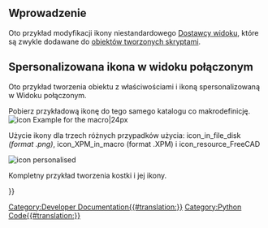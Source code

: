 <languages/>

<span id="Introduction"></span>
==Wprowadzenie==

Oto przykład modyfikacji ikony niestandardowego [[Viewprovider/pl|Dostawcy widoku]], które są zwykle dodawane do [[scripted_objects/pl|obiektów tworzonych skryptami]].

<span id="Personalized_icon_in_the_combo_view"></span>
==Spersonalizowana ikona w widoku połączonym==

Oto przykład tworzenia obiektu z właściwościami i ikoną spersonalizowaną w Widoku połączonym. 

Pobierz przykładową ikonę do tego samego katalogu co makrodefinicję.[[File:FreeCADIco.png|icon Example for the macro|24px]]

Użycie ikony dla trzech różnych przypadków użycia: icon_in_file_disk ''(format .png)'', icon_XPM_in_macro (format .XPM) i icon_resource_FreeCAD

[[File:Qt_Example_02.png|icon personalised]]
{{clear}}

{{Code|code=
import PySide
import FreeCAD, FreeCADGui, Part
from pivy import coin
from PySide import QtGui ,QtCore
from PySide.QtGui import *
from PySide.QtCore import *
import Draft

global path
param = FreeCAD.ParamGet("User parameter:BaseApp/Preferences/Macro")# macro path in FreeCAD preferences
path = param.GetString("MacroPath","") + "/"                        # macro path
path = path.replace("\\","/")                                       # convert the "\" to "/"


class IconViewProviderToFile:                                       # Class ViewProvider create Property view of object
    def __init__( self, obj, icon):
        self.icone = icon
        
    def getIcon(self):                                              # GetIcon
        return self.icone
        
    def attach(self, obj):                                          # Property view of object
        self.modes = []
        self.modes.append("Flat Lines")
        self.modes.append("Shaded")
        self.modes.append("Wireframe")
        self.modes.append("Points")
        obj.addDisplayMode( coin.SoGroup(),"Flat Lines" )           # Display Mode
        obj.addDisplayMode( coin.SoGroup(),"Shaded" )
        obj.addDisplayMode( coin.SoGroup(),"Wireframe" )
        obj.addDisplayMode( coin.SoGroup(),"Points" )
        return self.modes

    def getDisplayModes(self,obj):
        return self.modes

#####################################################
########## Example with icon to file # begin ########
#####################################################

object1 = FreeCAD.ActiveDocument.addObject("App::FeaturePython", "Icon_In_File_Disk")                                     # create your object
object1.addProperty("App::PropertyString","Identity", "ExampleTitle0", "Identity of object").Identity = "FCSpring"        # Identity of object
object1.addProperty("App::PropertyFloat" ,"Pitch",    "ExampleTitle0", "Pitch betwen 2 heads").Pitch  = 2.0               # other Property Data
object1.addProperty("App::PropertyBool"  ,"View",     "ExampleTitle1", "Hello world").View            = True              # ...
object1.addProperty("App::PropertyColor" ,"LineColor","ExampleTitle2", "Color to choice").LineColor   = (0.13,0.15,0.37)  # ...
#...other Property Data
#...other Property Data
#
object1.ViewObject.Proxy = IconViewProviderToFile( object1, path + "FreeCADIco.png")                                      # icon download to file
App.ActiveDocument.recompute()
#
#__Detail__:
# FreeCAD.ActiveDocument.addObject( = create now object personalized
# "App::FeaturePython",             = object as FeaturePython
# "Icon_In_File_Disk")              = internal name of your object
#
#
# "App::PropertyString",    = type of Property , availlable : PropertyString, PropertyFloat, PropertyBool, PropertyColor
# "Identity",               = name of the feature
# "ExampleTitle0",          = title of the "section"
# "Identity of object")     = tooltip displayed on mouse
# .Identity                 = variable (same of name of the feature)
# object1.ViewObject.Proxy  = create the view object and gives the icon
#
########## example with icon to file end



#####################################################
########## Example with icon in macro # begin #######
#####################################################

def setIconInMacro(self):        # def contener the icon in format .xpm
    # File format XPM created by Gimp "https://www.gimp.org/"
    # Choice palette Tango
    # Create your masterwork ...
    # For export the image in XPM format
    #     Menu File > Export as > .xpm
    # (For convert image true color in Tango color palette : 
    #     Menu Image > Mode > Indexed ... > Use custom palette > Tango Icon Theme > Convert)
    return """
            /* XPM */
            static char * XPM[] = {
            "22 24 5 1",
            " 	c None",
            ".	c #CE5C00",
            "+	c #EDD400",
            "@	c #F57900",
            "#	c #8F5902",
            "                      ",
            "                      ",
            "  ....                ",
            "  ..@@@@..            ",
            "  . ...@......        ",
            "  .+++++++++...       ",
            "  .      ....++...    ",
            "  .@..@@@@@@.+++++..  ",
            "  .@@@@@..#  ++++ ..  ",
            "  .       ++++  .@..  ",
            "  .++++++++  .@@@.+.  ",
            " .      ..@@@@@. ++.  ",
            " ..@@@@@@@@@.  +++ .  ",
            " ....@...# +++++ @..  ",
            " .    ++++++++ .@. .  ",
            " .++++++++  .@@@@ .   ",
            " .   #....@@@@. ++.   ",
            " .@@@@@@@@@.. +++ .   ",
            " ........  +++++...   ",
            " ...  ..+++++ ..@..   ",
            "    ......  .@@@ +.   ",
            "          ......++.   ",
            "                ...   ",
            "                      "};
        """

object2 = FreeCAD.ActiveDocument.addObject("App::FeaturePython", "Icon_XPM_In_Macro")                                    #
object2.addProperty("App::PropertyString","Identity","ExampleTitle","Identity of object").Identity = "FCSpring"
#...other Property Data
#...other Property Data
#
object2.ViewObject.Proxy = IconViewProviderToFile( object2, setIconInMacro(""))              # icon in macro (.XPM)
App.ActiveDocument.recompute()
########## example with icon in macro end



####################################################################
########## Example with icon to FreeCAD ressource # begin ##########
####################################################################

object3 = FreeCAD.ActiveDocument.addObject("App::FeaturePython", "Icon_Ressource_FreeCAD")                               #
object3.addProperty("App::PropertyString","Identity","ExampleTitle","Identity of object").Identity = "FCSpring"
#...other Property Data
#...other Property Data
#
object3.ViewObject.Proxy = IconViewProviderToFile( object3, ":/icons/Draft_Draft.svg")       # icon to FreeCAD ressource
App.ActiveDocument.recompute()
########## example with icon to FreeCAD ressource end

}}

Kompletny przykład tworzenia kostki i jej ikony.

{{Code|code=
#https://forum.freecadweb.org/viewtopic.php?t=10255#p83319
import FreeCAD, Part, math
from FreeCAD import Base
from PySide import QtGui

global path
param = FreeCAD.ParamGet("User parameter:BaseApp/Preferences/Macro")# macro path in FreeCAD preferences
path = param.GetString("MacroPath","") + "/"                        # macro path
path = path.replace("\\","/")                                       # convert the "\" to "/"

def setIconInMacro(self):
    return """
        /* XPM */
        static char * xpm[] = {
        "22 22 12 1",
        " 	c None",
        ".	c #A40000",
        "+	c #2E3436",
        "@	c #CE5C00",
        "#	c #F57900",
        "$	c #FCAF3E",
        "%	c #5C3566",
        "&	c #204A87",
        "*	c #555753",
        "=	c #3465A4",
        "-	c #4E9A06",
        ";	c #729FCF",
        "                      ",
        "                      ",
        "                      ",
        "        ..   ..       ",
        "       +@#+++.$$      ",
        "       +.#+%..$$      ",
        "       &*$  &*#*      ",
        "      &   =&=  =      ",
        "   ++&  +.==   %=     ",
        "  ++$@ ..$ %=   &     ",
        "  ..-&%.#$$ &## +=$   ",
        "   .#  ..$ ..#%%.#$$  ",
        "     ;    =+=## %-$#  ",
        "     &=   ;&   %=     ",
        "      ;+ &=;  %=      ",
        "      ++$- +*$-       ",
        "      .#&&+.@$$       ",
        "      ..$# ..$#       ",
        "       ..   ..        ",
        "                      ",
        "                      ",
        "                      "};
        """

class PartFeature:
    def __init__(self, obj):
        obj.Proxy = self

class Box(PartFeature):
    def __init__(self, obj):
        PartFeature.__init__(self, obj)
        obj.addProperty("App::PropertyLength", "Length", "Box", "Length of the box").Length = 1.0
        obj.addProperty("App::PropertyLength", "Width",  "Box", "Width of the box" ).Width  = 1.0
        obj.addProperty("App::PropertyLength", "Height", "Box", "Height of the box").Height = 1.0

    def onChanged(self, fp, prop):
        try:
            if prop == "Length" or prop == "Width" or prop == "Height":
                fp.Shape = Part.makeBox(fp.Length,fp.Width,fp.Height)
        except:
            pass

    def execute(self, fp):
        fp.Shape = Part.makeBox(fp.Length,fp.Width,fp.Height)

class ViewProviderBox:
    def __init__(self, obj, icon):
        obj.Proxy  = self
        self.icone = icon
        
    def getIcon(self):
        return self.icone

    def attach(self, obj):
        return

    def setupContextMenu(self, obj, menu):
        action = menu.addAction("Set default height")
        action.triggered.connect(lambda f=self.setDefaultHeight, arg=obj:f(arg))

        action = menu.addAction("Hello World")
        action.triggered.connect(self.showHelloWorld)

    def setDefaultHeight(self, view):
        view.Object.Height = 15.0

    def showHelloWorld(self):
        QtGui.QMessageBox.information(None, "Hi there", "Hello World")

def makeBox():
    FreeCAD.newDocument()
    a=FreeCAD.ActiveDocument.addObject("Part::FeaturePython","Box")
    Box(a)
#    ViewProviderBox(a.ViewObject, path + "FreeCADIco.png")    # icon download to file
#    ViewProviderBox(a.ViewObject,  ":/icons/Draft_Draft.svg") # icon to FreeCAD ressource
    ViewProviderBox(a.ViewObject,  setIconInMacro(""))        # icon in macro (.XPM)
    App.ActiveDocument.recompute()

makeBox()
}}

{{Powerdocnavi{{#translation:}}}}
[[Category:Developer Documentation{{#translation:}}]]
[[Category:Python Code{{#translation:}}]]
{{clear}}